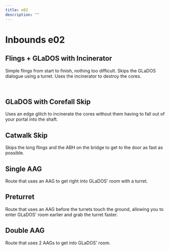 ```yaml
---
title: e02
description: ""
---
```


# Inbounds e02


<Tabs queryString="tab" defaultValue="beginner" className="tabs tabs--block">
<TabItem value="beginner" label="Beginner" attributes={{className: "beginner"}}>

## Flings + GLaDOS with Incinerator

Simple flings from start to finish, nothing too difficult. Skips the GLaDOS dialogue using a turret. Uses the incinerator 
to destroy the cores. 

<YouTube url="https://youtu.be/fubeSk_UlpU"/>
<br/>

## GLaDOS with Corefall Skip

Uses an edge glitch to incinerate the cores without them having to fall out of your portal into the shaft. 

<YouTube url="https://youtu.be/wzP9rcM4rbs"/>

</TabItem>
<TabItem value="intermediate" label="Intermediate" attributes={{className: "intermediate"}}>

## Catwalk Skip

Skips the long flings and the ABH on the bridge to get to the door as fast as possible. 

<YouTube url="https://youtu.be/rEsFwwdaDKc"/>

## Single AAG

Route that uses an AAG to get right into GLaDOS' room with a turret.

<YouTube url="https://youtu.be/vHT_lqLnlEk"/>

</TabItem>
<TabItem value="expert" label="Expert" attributes={{className: "expert"}}>

## Preturret

Route that uses an AAG before the turrets touch the ground, allowing you to enter GLaDOS' room earlier and grab the turret faster.
 
<YouTube url="https://youtu.be/41DOh1-ptVU"/>

</TabItem>
<TabItem value="outdated" label="Outdated" attributes={{className: "outdated"}}>

## Double AAG

Route that uses 2 AAGs to get into GLaDOS' room.

<YouTube url="https://youtu.be/y6IrwBHt9no"/>

</TabItem>
</Tabs>
